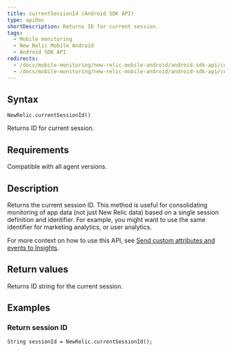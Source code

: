 ```yaml
---
title: currentSessionId (Android SDK API)
type: apiDoc
shortDescription: Returns ID for current session.
tags:
  - Mobile monitoring
  - New Relic Mobile Android
  - Android SDK API
redirects:
  - /docs/mobile-monitoring/new-relic-mobile-android/android-sdk-api/currentsessionid-android-agent-api
  - /docs/mobile-monitoring/new-relic-mobile-android/android-sdk-api/current-session-id
---
```


## Syntax

```
NewRelic.currentSessionId()
```

Returns ID for current session.

## Requirements

Compatible with all agent versions.

## Description

Returns the current session ID. This method is useful for consolidating monitoring of app data (not just New Relic data) based on a single session definition and identifier. For example, you might want to use the same identifier for marketing analytics, or user analytics.

For more context on how to use this API, see [Send custom attributes and events to Insights](/docs/mobile-monitoring/new-relic-mobile-android/install-configure/work-android-sdk-api#attributes-events-insights).

## Return values

Returns ID string for the current session.

## Examples

### Return session ID

```
String sessionId = NewRelic.currentSessionId();
```
